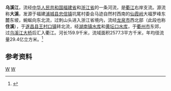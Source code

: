 {{NoteTA
|G1 = Unit
}}
'''乌溪江'''，流经[[中华人民共和国|中华人民共和国]][[福建省|福建省]]和[[浙江省|浙江省]]的一条河流，是[[衢江|衢江]]右岸支流。源流称'''大溪'''，发源于福建[[浦城县|浦城县]][[忠信镇_(浦城县)|忠信镇]]坑尾村委会马迹自然村西南的[[仙霞岭|仙霞岭]]大福罗峰东麓东坡，蜿蜒向东北流，过刺山头进入浙江省境内，流经[[龙泉市|龙泉市]]西北部（此段也称'''住溪'''），于[[遂昌县|遂昌县]][[王村口镇|王村口镇]]转北流，经[[湖南镇水库|湖南镇水库]]和[[黄坛口水库|黄坛口水库]]，于[[衢州市|衢州市]]东郊，过[[乌溪江大桥|乌溪江大桥]]后汇入衢江。河长159.9千米，流域面积2577.3平方千米，年均径流量29.4亿立方米。<ref name="中国河湖大典">{{cite book zh |author=《[[中国河湖大典|中国河湖大典]]》编纂委员会 |title=《中国河湖大典·东南诸河、台湾卷》 |format=M |edition=1 |location=北京 |publisher=[[中国水利水电出版社|中国水利水电出版社]] |date=2014年12月 |pages=9页 |id= ISBN 978-7-5170-2765-2}}</ref>

==参考资料==
{{reflist}}
{{钱塘江水系}}
[[Category:福建河流|W]]
[[Category:丽水河流|W]]